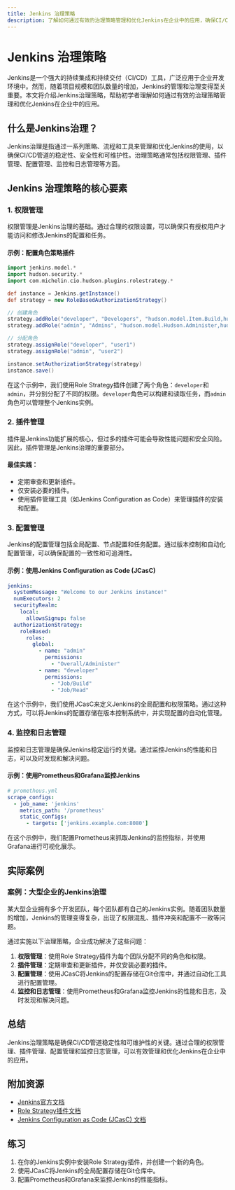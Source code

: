 ```yaml
---
title: Jenkins 治理策略
description: 了解如何通过有效的治理策略管理和优化Jenkins在企业中的应用，确保CI/CD管道的稳定性和可维护性。
---
```


# Jenkins 治理策略

Jenkins是一个强大的持续集成和持续交付（CI/CD）工具，广泛应用于企业开发环境中。然而，随着项目规模和团队数量的增加，Jenkins的管理和治理变得至关重要。本文将介绍Jenkins治理策略，帮助初学者理解如何通过有效的治理策略管理和优化Jenkins在企业中的应用。

## 什么是Jenkins治理？

Jenkins治理是指通过一系列策略、流程和工具来管理和优化Jenkins的使用，以确保CI/CD管道的稳定性、安全性和可维护性。治理策略通常包括权限管理、插件管理、配置管理、监控和日志管理等方面。

## Jenkins 治理策略的核心要素

### 1. 权限管理

权限管理是Jenkins治理的基础。通过合理的权限设置，可以确保只有授权用户才能访问和修改Jenkins的配置和任务。

#### 示例：配置角色策略插件

```groovy
import jenkins.model.*
import hudson.security.*
import com.michelin.cio.hudson.plugins.rolestrategy.*

def instance = Jenkins.getInstance()
def strategy = new RoleBasedAuthorizationStrategy()

// 创建角色
strategy.addRole("developer", "Developers", "hudson.model.Item.Build,hudson.model.Item.Read")
strategy.addRole("admin", "Admins", "hudson.model.Hudson.Administer,hudson.model.Item.Configure")

// 分配角色
strategy.assignRole("developer", "user1")
strategy.assignRole("admin", "user2")

instance.setAuthorizationStrategy(strategy)
instance.save()
```

在这个示例中，我们使用Role Strategy插件创建了两个角色：`developer`和`admin`，并分别分配了不同的权限。`developer`角色可以构建和读取任务，而`admin`角色可以管理整个Jenkins实例。

### 2. 插件管理

插件是Jenkins功能扩展的核心，但过多的插件可能会导致性能问题和安全风险。因此，插件管理是Jenkins治理的重要部分。

#### 最佳实践：
- 定期审查和更新插件。
- 仅安装必要的插件。
- 使用插件管理工具（如Jenkins Configuration as Code）来管理插件的安装和配置。

### 3. 配置管理

Jenkins的配置管理包括全局配置、节点配置和任务配置。通过版本控制和自动化配置管理，可以确保配置的一致性和可追溯性。

#### 示例：使用Jenkins Configuration as Code (JCasC)

```yaml
jenkins:
  systemMessage: "Welcome to our Jenkins instance!"
  numExecutors: 2
  securityRealm:
    local:
      allowsSignup: false
  authorizationStrategy:
    roleBased:
      roles:
        global:
          - name: "admin"
            permissions:
              - "Overall/Administer"
          - name: "developer"
            permissions:
              - "Job/Build"
              - "Job/Read"
```

在这个示例中，我们使用JCasC来定义Jenkins的全局配置和权限策略。通过这种方式，可以将Jenkins的配置存储在版本控制系统中，并实现配置的自动化管理。

### 4. 监控和日志管理

监控和日志管理是确保Jenkins稳定运行的关键。通过监控Jenkins的性能和日志，可以及时发现和解决问题。

#### 示例：使用Prometheus和Grafana监控Jenkins

```yaml
# prometheus.yml
scrape_configs:
  - job_name: 'jenkins'
    metrics_path: '/prometheus'
    static_configs:
      - targets: ['jenkins.example.com:8080']
```

在这个示例中，我们配置Prometheus来抓取Jenkins的监控指标，并使用Grafana进行可视化展示。

## 实际案例

### 案例：大型企业的Jenkins治理

某大型企业拥有多个开发团队，每个团队都有自己的Jenkins实例。随着团队数量的增加，Jenkins的管理变得复杂，出现了权限混乱、插件冲突和配置不一致等问题。

通过实施以下治理策略，企业成功解决了这些问题：
1. **权限管理**：使用Role Strategy插件为每个团队分配不同的角色和权限。
2. **插件管理**：定期审查和更新插件，并仅安装必要的插件。
3. **配置管理**：使用JCasC将Jenkins的配置存储在Git仓库中，并通过自动化工具进行配置管理。
4. **监控和日志管理**：使用Prometheus和Grafana监控Jenkins的性能和日志，及时发现和解决问题。

## 总结

Jenkins治理策略是确保CI/CD管道稳定性和可维护性的关键。通过合理的权限管理、插件管理、配置管理和监控日志管理，可以有效管理和优化Jenkins在企业中的应用。

## 附加资源

- [Jenkins官方文档](https://www.jenkins.io/doc/)
- [Role Strategy插件文档](https://plugins.jenkins.io/role-strategy/)
- [Jenkins Configuration as Code (JCasC) 文档](https://github.com/jenkinsci/configuration-as-code-plugin)

## 练习

1. 在你的Jenkins实例中安装Role Strategy插件，并创建一个新的角色。
2. 使用JCasC将Jenkins的全局配置存储在Git仓库中。
3. 配置Prometheus和Grafana来监控Jenkins的性能指标。
